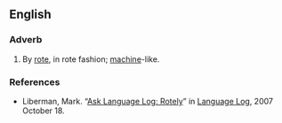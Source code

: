 ==English==

===Adverb===
{{en-adv}}

# By [[rote]], in rote fashion; [[machine]]-like.

===References===
* Liberman, Mark. “[http://itre.cis.upenn.edu/~myl/languagelog/archives/005035.html Ask Language Log: Rotely]” in [[w:Language Log|Language Log]], 2007 October 18.